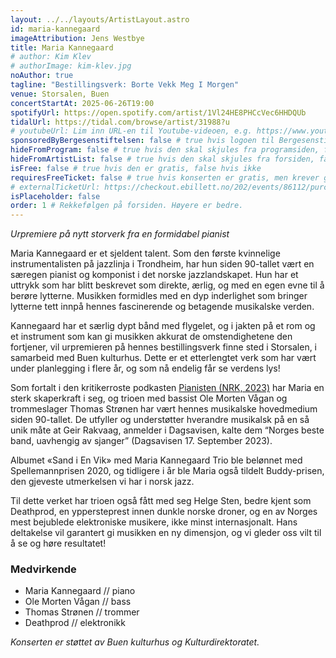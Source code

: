 ```yaml
---
layout: ../../layouts/ArtistLayout.astro
id: maria-kannegaard
imageAttribution: Jens Westbye
title: Maria Kannegaard
# author: Kim Klev
# authorImage: kim-klev.jpg
noAuthor: true
tagline: "Bestillingsverk: Borte Vekk Meg I Morgen"
venue: Storsalen, Buen
concertStartAt: 2025-06-26T19:00
spotifyUrl: https://open.spotify.com/artist/1Vl24HE8PHCcVec6HHDQUb
tidalUrl: https://tidal.com/browse/artist/31988?u
# youtubeUrl: Lim inn URL-en til Youtube-videoen, e.g. https://www.youtube.com/watch?v=iUd7MoKsRFE
sponsoredByBergesenstiftelsen: false # true hvis logoen til Bergesenstiftelsen skal vises, false hvis ikke
hideFromProgram: false # true hvis den skal skjules fra programsiden, false hvis den skal vises
hideFromArtistList: false # true hvis den skal skjules fra forsiden, false hvis den skal vises
isFree: false # true hvis den er gratis, false hvis ikke
requiresFreeTicket: false # true hvis konserten er gratis, men krever gratisbillett
# externalTicketUrl: https://checkout.ebillett.no/202/events/86112/purchase/setup
isPlaceholder: false
order: 1 # Rekkefølgen på forsiden. Høyere er bedre.
---
```


_Urpremiere på nytt storverk fra en formidabel pianist_

Maria Kannegaard er et sjeldent talent. Som den første kvinnelige instrumentalisten på jazzlinja i Trondheim, har hun siden 90-tallet vært en særegen pianist og komponist i det norske jazzlandskapet. Hun har et uttrykk som har blitt beskrevet som direkte, ærlig, og med en egen evne til å berøre lytterne. Musikken formidles med en dyp inderlighet som bringer lytterne tett innpå hennes fascinerende og betagende musikalske verden.

Kannegaard har et særlig dypt bånd med flygelet, og i jakten på et rom og et instrument som kan gi musikken akkurat de omstendighetene den fortjener, vil urpremieren på hennes bestillingsverk finne sted i Storsalen, i samarbeid med Buen kulturhus. Dette er et etterlengtet verk som har vært under planlegging i flere år, og som nå endelig får se verdens lys!

Som fortalt i den kritikerroste podkasten <a class="link" href="https://radio.nrk.no/podkast/radiodokumentaren/sesong/pianisten" target="_blank">Pianisten (NRK, 2023)</a> har Maria en sterk skaperkraft i seg, og trioen med bassist Ole Morten Vågan og trommeslager Thomas Strønen har vært hennes musikalske hovedmedium siden 90-tallet. De utfyller og understøtter hverandre musikalsk på en så unik måte at Geir Rakvaag, anmelder i Dagsavisen, kalte dem “Norges beste band, uavhengig av sjanger” (Dagsavisen 17. September 2023).

Albumet «Sand i En Vik» med Maria Kannegaard Trio ble belønnet med Spellemannprisen 2020, og tidligere i år ble Maria også tildelt Buddy-prisen, den gjeveste utmerkelsen vi har i norsk jazz.

Til dette verket har trioen også fått med seg Helge Sten, bedre kjent som Deathprod, en yppersteprest innen dunkle norske droner, og en av Norges mest bejublede elektroniske musikere, ikke minst internasjonalt. Hans deltakelse vil garantert gi musikken en ny dimensjon, og vi gleder oss vilt til å se og høre resultatet!

### Medvirkende

- Maria Kannegaard // piano
- Ole Morten Vågan // bass
- Thomas Strønen // trommer
- Deathprod // elektronikk

_Konserten er støttet av Buen kulturhus og Kulturdirektoratet._
